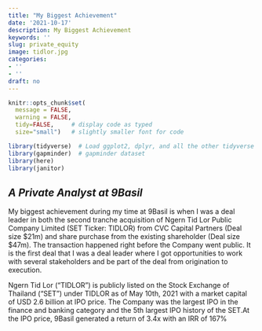 ```yaml
---
title: "My Biggest Achievement"
date: '2021-10-17'
description: My Biggest Achievement
keywords: ''
slug: private_equity
image: tidlor.jpg
categories:
- ''
- ''
draft: no
---
```


```r
knitr::opts_chunk$set(
  message = FALSE, 
  warning = FALSE, 
  tidy=FALSE,     # display code as typed
  size="small")   # slightly smaller font for code
```

```r
library(tidyverse)  # Load ggplot2, dplyr, and all the other tidyverse packages
library(gapminder)  # gapminder dataset
library(here)
library(janitor)
```


## *A Private Analyst at 9Basil*

My biggest achievement during my time at 9Basil is when I was a deal leader in both the second tranche acquisition of Ngern Tid Lor Public Company Limited (SET Ticker: TIDLOR) from CVC Capital Partners (Deal size $21m) and share purchase from the existing shareholder (Deal size $47m). The transaction happened right before the Company went public. It is the first deal that I was a deal leader where I got opportunities to work with several stakeholders and be part of the deal from origination to execution. 


Ngern Tid Lor (“TIDLOR”) is publicly listed on the Stock Exchange of Thailand (“SET”) under TIDLOR as of May 10th, 2021 with a market capital of USD 2.6 billion at IPO price. The Company was the largest IPO in the finance and banking category and the 5th largest IPO history of the SET.At the IPO price, 9Basil generated a return of 3.4x with an IRR of 167%





